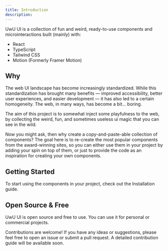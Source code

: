 ```yaml
---
title: Introduction
description:
---
```


UwU UI is a collection of fun and weird, ready-to-use components and microinteractions built (mainly) with:

- React
- TypeScript
- Tailwind CSS
- Motion (Formerly Framer Motion)

## Why

The web UI landscape has become increasingly standardized. While this standardization has brought many benefits — improved accessibility, better user experiences, and easier development — it has also led to a certain homogeneity. The web, in many ways, has become a bit... boring.

The aim of this project is to somewhat inject some playfulness to the web, by collecting the weird, fun, and sometimes useless ui magic that you can see in the wild.

Now you might ask, then why create a copy-and-paste-able collection of components? The goal here is to re-create the most popular components from the award-winning sites, so you can either use them in your project by adding your spin on top of them, or just to provide the code as an inspiration for creating your own components.

## Getting Started

To start using the components in your project, check out the <Link href="/docs/installation">Installation</Link> guide.

## Open Source & Free

UwU UI is open source and free to use. You can use it for personal or commercial projects.

Contributions are welcome! If you have any ideas or suggestions, please feel free to open an issue or submit a pull request. A detailed contribution guide will be available soon.
